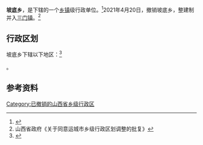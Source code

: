 {{中国乡级行政区|14/08/29/203/000}}

'''坡底乡'''，是{{PRC admin/fullname|14/08/29/203/000|3}}下辖的一个[[乡镇|乡镇]]级行政单位。<ref>{{PRC admin/ref sgc|{{PRC admin/parent|14/08/29/203/000}}}}</ref>2021年4月20日，撤销坡底乡，整建制并入[[三门镇_(平陆县)|三门镇]]。<ref>山西省政府《关于同意运城市乡级行政区划调整的批复》</ref>

== 行政区划 ==

坡底乡下辖以下地区：<ref>{{PRC admin/ref sgc|14/08/29/203/000}}</ref>

{{PRC admin/children|14/08/29/203/000}}。

== 参考资料 ==

{{reflist}}

{{PRC admin/navcat|14/08/29/203/000}}

[[Category:已撤销的山西省乡级行政区|Category:已撤销的山西省乡级行政区]]